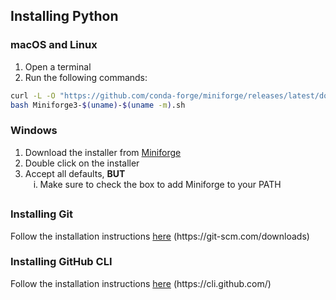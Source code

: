 ## Installing Python {.smaller}

### macOS and Linux

1. Open a terminal
2. Run the following commands:
```bash
curl -L -O "https://github.com/conda-forge/miniforge/releases/latest/download/Miniforge3-$(uname)-$(uname -m).sh"
bash Miniforge3-$(uname)-$(uname -m).sh
```

### Windows

1. Download the installer from [Miniforge](https://github.com/conda-forge/miniforge)
2. Double click on the installer
3. Accept all defaults,  **BUT**
    i) Make sure to check the box to add Miniforge to your PATH

##
### Installing Git
Follow the installation instructions [here](https://git-scm.com/downloads) (https://git-scm.com/downloads)

### Installing GitHub CLI
Follow the installation instructions [here](https://cli.github.com/) (https://cli.github.com/)
